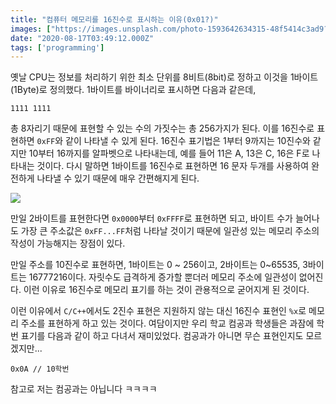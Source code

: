 ```yaml
---
title: "컴퓨터 메모리를 16진수로 표시하는 이유(0x01?)"
images: ["https://images.unsplash.com/photo-1593642634315-48f5414c3ad9?ixlib=rb-1.2.1&q=80&fm=jpg&crop=entropy&cs=tinysrgb&w=2000&fit=max&ixid=eyJhcHBfaWQiOjExNzczfQ"]
date: "2020-08-17T03:49:12.000Z"
tags: ['programming']
---
```


옛날 CPU는 정보를 처리하기 위한 최소 단위를 8비트(8bit)로 정하고 이것을 1바이트(1Byte)로 정의했다. 1바이트를 바이너리로 표시하면 다음과 같은데,

```
1111 1111
```

총 8자리기 때문에 표현할 수 있는 수의 가짓수는 총 256가지가 된다. 이를 16진수로 표현하면 `0xFF`와 같이 나타낼 수 있게 된다. 16진수 표기법은 1부터 9까지는 10진수와 같지만 10부터 16까지를 알파벳으로 나타내는데, 예를 들어 11은 A, 13은 C, 16은 F로 나타내는 것이다. 다시 말하면 1바이트를 16진수로 표현하면 16 문자 두개를 사용하여 완전하게 나타낼 수 있기 때문에 매우 간편해지게 된다.

![](https://res-3.cloudinary.com/hwrfsjit3/image/upload/q_auto/v1/ghost-blog-images/16189158708_987f57e162_c.jpg)

만일 2바이트를 표현한다면 `0x0000`부터 `0xFFFF`로 표현하면 되고, 바이트 수가 늘어나도 가장 큰 주소값은 `0xFF...FF`처럼 나타날 것이기 때문에 일관성 있는 메모리 주소의 작성이 가능해지는 장점이 있다.

만일 주소를 10진수로 표현하면, 1바이트는 0 ~ 256이고, 2바이트는 0~65535, 3바이트는 16777216이다. 자릿수도 급격하게 증가할 뿐더러 메모리 주소에 일관성이 없어진다. 이런 이유로 16진수로 메모리 표기를 하는 것이 관용적으로 굳어지게 된 것이다.

이런 이유에서 `C/C++`에서도 2진수 표현은 지원하지 않는 대신 16진수 표현인 `%x`로 메모리 주소를 표현하게 하고 있는 것이다. 여담이지만 우리 학교 컴공과 학생들은 과잠에 학번 표기를 다음과 같이 하고 다녀서 재미있었다. 컴공과가 아니면 무슨 표현인지도 모르겠지만...

```
0x0A // 10학번
```

참고로 저는 컴공과는 아닙니다 ㅋㅋㅋㅋ
